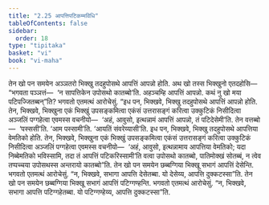 ```yaml
---
title: "2.25 आपत्तिपटिकम्मविधि"
tableOfContents: false
sidebar:
  order: 18
type: "tipitaka"
basket: "vi"
book: "vi-maha"
---
```



<DynamicBreadcrumb />

<Division number="169" book="vi-maha">

<Paragraph number="709" book="vi-maha">
तेन खो पन समयेन अञ्ञतरो भिक्खु तदहुपोसथे आपत्तिं आपन्नो होति. अथ खो तस्स भिक्खुनो एतदहोसि—  “भगवता पञ्ञत्तं—  ‘न सापत्तिकेन उपोसथो कातब्बो’ति. अहञ्चम्हि आपत्तिं आपन्नो. कथं नु खो मया पटिपज्जितब्बन्”ति? भगवतो एतमत्थं आरोचेसुं.
</Paragraph>

<Paragraph number="710" book="vi-maha">
“इध पन, भिक्खवे, भिक्खु तदहुपोसथे आपत्तिं आपन्नो होति. तेन, भिक्खवे, भिक्खुना एकं भिक्खुं उपसङ्कमित्वा एकंसं उत्तरासङ्गं करित्वा उक्कुटिकं निसीदित्वा अञ्जलिं पग्गहेत्वा एवमस्स वचनीयो—  ‘अहं, आवुसो, इत्थन्नामं आपत्तिं आपन्नो, तं पटिदेसेमी’ति. तेन वत्तब्बो—  ‘पस्ससी’ति. ‘आम पस्सामी’ति. ‘आयतिं संवरेय्यासी’ति.
</Paragraph>

<Paragraph number="711" book="vi-maha">
इध पन, भिक्खवे, भिक्खु तदहुपोसथे आपत्तिया वेमतिको होति. तेन, भिक्खवे, भिक्खुना एकं भिक्खुं उपसङ्कमित्वा एकंसं उत्तरासङ्गं करित्वा उक्कुटिकं निसीदित्वा अञ्जलिं पग्गहेत्वा एवमस्स वचनीयो—  ‘अहं, आवुसो, इत्थन्नामाय आपत्तिया वेमतिको; यदा निब्बेमतिको भविस्सामि, तदा तं आपत्तिं पटिकरिस्सामी’ति वत्वा उपोसथो कातब्बो, पातिमोक्खं सोतब्बं, न त्वेव तप्पच्चया उपोसथस्स अन्तरायो कातब्बो”ति.
</Paragraph>

<Paragraph number="712" book="vi-maha">
तेन खो पन समयेन छब्बग्गिया भिक्खू सभागं आपत्तिं देसेन्ति. भगवतो एतमत्थं आरोचेसुं. “न, भिक्खवे, सभागा आपत्ति देसेतब्बा. यो देसेय्य, आपत्ति दुक्कटस्सा”ति.
</Paragraph>

<Paragraph number="713" book="vi-maha">
तेन खो पन समयेन छब्बग्गिया भिक्खू सभागं आपत्तिं पटिग्गण्हन्ति. भगवतो एतमत्थं आरोचेसुं. “न, भिक्खवे, सभागा आपत्ति पटिग्गहेतब्बा. यो पटिग्गण्हेय्य, आपत्ति दुक्कटस्सा”ति.
</Paragraph>
</Division>
